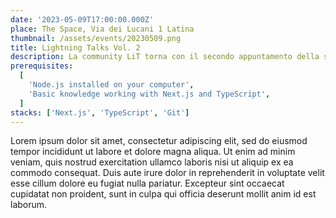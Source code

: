 ```yaml
---
date: '2023-05-09T17:00:00.000Z'
place: The Space, Via dei Lucani 1 Latina
thumbnail: /assets/events/20230509.png
title: Lightning Talks Vol. 2
description: La community LiT torna con il secondo appuntamento della stagione 2023, con nuovi speaker! Il programma della serata è il seguente - Antonio Fabrizio con Startup & Imprenditorialità, Fabrizio Cafolla con Open source e progetti, Alessandro Marino con Journey to Cloud Computing e Matteo Benin con Flutter
prerequisites:
  [
    'Node.js installed on your computer',
    'Basic knowledge working with Next.js and TypeScript',
  ]
stacks: ['Next.js', 'TypeScript', 'Git']
---
```


<Prerequisites />
<Stacks />
Lorem ipsum dolor sit amet, consectetur adipiscing elit, sed do eiusmod tempor
incididunt ut labore et dolore magna aliqua. Ut enim ad minim veniam, quis
nostrud exercitation ullamco laboris nisi ut aliquip ex ea commodo consequat.
Duis aute irure dolor in reprehenderit in voluptate velit esse cillum dolore eu
fugiat nulla pariatur. Excepteur sint occaecat cupidatat non proident, sunt in
culpa qui officia deserunt mollit anim id est laborum.